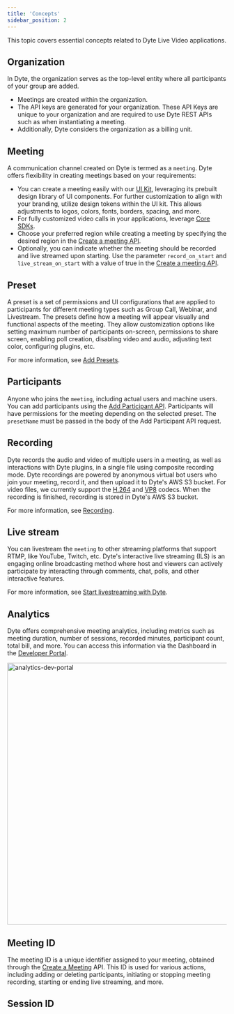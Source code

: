 ```yaml
---
title: 'Concepts'
sidebar_position: 2
---
```


This topic covers essential concepts related to Dyte Live Video applications.

## Organization

In Dyte, the organization serves as the top-level entity where all participants of your group are added.

- Meetings are created within the organization.
- The API keys are generated for your organization. These API Keys are unique to your organization and are required to use Dyte REST APIs such as when instantiating a meeting.
- Additionally, Dyte considers the organization as a billing unit.

## Meeting

A communication channel created on Dyte is termed as a `meeting`. Dyte offers flexibility in creating meetings based on your requirements:

- You can create a meeting easily with our [UI Kit](/react-ui-kit), leveraging its prebuilt design library of UI components. For further customization to align with your branding, utilize design tokens within the UI kit. This allows adjustments to logos, colors, fonts, borders, spacing, and more.
- For fully customized video calls in your applications, leverage [Core SDKs](/web-core/Introduction).
- Choose your preferred region while creating a meeting by specifying the desired region in the [Create a meeting API](/api#/operations/create_meeting).
- Optionally, you can indicate whether the meeting should be recorded and live streamed upon starting. Use the parameter `record_on_start` and `live_stream_on_start` with a value of true in the [Create a meeting API](/api#/operations/create_meeting).

## Preset

A preset is a set of permissions and UI configurations that are applied to participants for different meeting types such as Group Call, Webinar, and Livestream. The presets define how a meeting will appear visually and functional aspects of the meeting. They allow customization options like setting maximum number of participants on-screen, permissions to share screen, enabling poll creation, disabling video and audio, adjusting text color, configuring plugins, etc.

For more information, see [Add Presets](/guides/presets/add-presets).

## Participants

Anyone who joins the `meeting`, including actual users and machine users. You can add participants using the [Add Participant API](/api#/operations/add_participant). Participants will have permissions for the meeting depending on the selected preset. The `presetName` must be passed in the body of the Add Participant API request.

## Recording

Dyte records the audio and video of multiple users in a meeting, as well as interactions with Dyte plugins, in a single file using composite recording mode. Dyte recordings are powered by anonymous virtual bot users who join your meeting, record it, and then upload it to Dyte's AWS S3 bucket. For video files,
we currently support the
[H.264](https://en.wikipedia.org/wiki/Advanced_Video_Coding) and
[VP8](https://en.wikipedia.org/wiki/VP8) codecs. When the recording is finished, recording is stored in Dyte's AWS S3 bucket.

For more information, see [Recording](/guides/recording).

## Live stream

You can livestream the `meeting` to other streaming platforms that support RTMP,
like YouTube, Twitch, etc. Dyte's interactive live streaming (ILS) is an engaging online broadcasting method where host and viewers can actively participate by interacting through comments, chat, polls, and other interactive features.

For more information, see [Start livestreaming with Dyte](/guides/livestream).

## Analytics

Dyte offers comprehensive meeting analytics, including metrics such as meeting duration, number of sessions, recorded minutes, participant count, total bill, and more. You can access this information via the Dashboard in the [Developer Portal](https://dev.dyte.io/dashboard).

<img
  src="/static/guides/analytics.png"
  width="900"
  height="600"
  alt="analytics-dev-portal"
  className="analytics-dev-portal-preview"
/>

## Meeting ID

The meeting ID is a unique identifier assigned to your meeting, obtained through the [Create a Meeting](/api#/operations/create_meeting) API. This ID is used for various actions, including adding or deleting participants, initiating or stopping meeting recording, starting or ending live streaming, and more.

## Session ID
